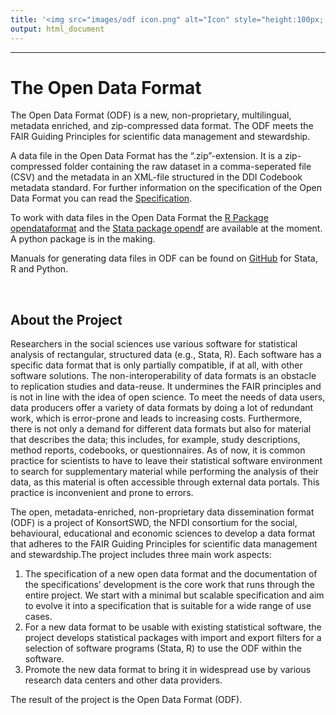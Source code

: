 ```yaml
---
title: '<img src="images/odf icon.png" alt="Icon" style="height:100px; vertical-align: middle;"/> <span style="font-size: 60px; color: #156082; font-weight: bold; position: relative; top: 10px;">Open Data Format</span>'
output: html_document
---
```


------------------------------------------------------------------------

# The Open Data Format

The Open Data Format (ODF) is a new, non-proprietary, multilingual, 
metadata enriched, and zip-compressed data format. 
The ODF meets the FAIR Guiding Principles for scientific data management 
and stewardship.

A data file in the Open Data Format has the ".zip"-extension. It is
a zip-compressed folder containing the raw dataset in a comma-seperated 
file (CSV) and the metadata in an XML-file structured in the DDI Codebook 
metadata standard. For further information on the specification of the 
Open Data Format you can read the [Specification](specification.html).

To work with data files in the Open Data Format the [R Package opendataformat](r-package.html) and the 
[Stata package opendf](stata-package.html) are available at the moment. 
A python package is in the making.

Manuals for generating data files in ODF can be found on 
[GitHub](https://github.com/opendataformat/Specification/tree/main/Generating%20Open%20Data%20Format) for Stata, R and Python.

<br>

## About the Project

Researchers in the social sciences use various software for statistical
analysis of rectangular, structured data (e.g., Stata, R). Each software
has a specific data format that is only partially compatible, if at all,
with other software solutions. The non-interoperability of data formats
is an obstacle to replication studies and data-reuse. It undermines the
FAIR principles and is not in line with the idea of open science. To
meet the needs of data users, data producers offer a variety of data
formats by doing a lot of redundant work, which is error-prone and leads
to increasing costs. Furthermore, there is not only a demand for
different data formats but also for material that describes the data;
this includes, for example, study descriptions, method reports,
codebooks, or questionnaires. As of now, it is common practice for
scientists to have to leave their statistical software environment to
search for supplementary material while performing the analysis of their
data, as this material is often accessible through external data
portals. This practice is inconvenient and prone to errors.

The open, metadata-enriched, non-proprietary data dissemination format
(ODF) is a project of KonsortSWD, the NFDI consortium for the social,
behavioural, educational and economic sciences to develop a data format 
that adheres to the FAIR Guiding Principles for scientific data management 
and stewardship.The project includes three main work aspects:

1.  The specification of a new open data format and the documentation of 
    the specifications’ development is the core work
    that runs through the entire project. We start with a minimal but
    scalable specification and aim to evolve it into a specification
    that is suitable for a wide range of use cases.
2.  For a new data format to be usable with existing statistical software, the
    project develops statistical packages with import and export filters 
    for a selection of software programs (Stata, R) to use the ODF 
    within the software. 
3.  Promote the new data format to bring it in widespread use by various 
    research data centers and other data providers.
    
The result of the project is the Open Data Format (ODF).

<br><br>

